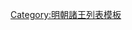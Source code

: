 {{ming|title=明朝和順國諸王|ed=和順國|head=[[萬曆]]三十五年（[[1607年]]）封。|
{{ming/title}}
{{ming/list|和順王|[[朱由棟]]|朱常{{僻字|𰝢|⿰氵遷}}、庶八子|[[1607年]]—？年|萬曆三十五年以[[鎮國將軍]]進封。}}
{{ming/list|和順王|[[和順王 (明朝第二任)|朱慈]][[File:火欸缺字.svg|14px]]|朱由棟、子|？年—[[1644年]]|不知何年襲封。國亡不知所終。}}
}}<noinclude>
[[Category:明朝諸王列表模板]]
</noinclude>